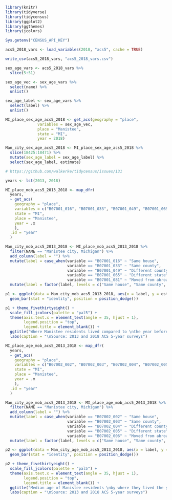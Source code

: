 
```r
library(knitr)
library(tidyverse)
library(tidycensus)
library(ggplot2)
library(ggthemes)
library(jcolors)

Sys.getenv("CENSUS_API_KEY")
```

```r
acs5_2018_vars <- load_variables(2018, "acs5", cache = TRUE)

write_csv(acs5_2018_vars, "acs5_2018_vars.csv")
```

```r
sex_age_vars <- acs5_2018_vars %>%
  slice(5:51)

sex_age_vec <- sex_age_vars %>%
  select(name) %>%
  unlist()

sex_age_label <- sex_age_vars %>%
  select(label) %>%
  unlist()
```

```r
MI_place_sex_age_acs5_2018 <- get_acs(geography = "place",
              variables = sex_age_vec,
              place = "Manistee",
              state = "MI",
              year = 2018)

Man_city_sex_age_acs5_2018 <- MI_place_sex_age_acs5_2018 %>%
  slice(18425:18471) %>%
  mutate(sex_age_label = sex_age_label) %>%
  select(sex_age_label, estimate)
```

```r
# https://github.com/walkerke/tidycensus/issues/131

years <- lst(2013, 2018)

MI_place_mob_acs5_2013_2018 <- map_dfr(
  years,
  ~ get_acs(
    geography = "place",
    variables = c("B07001_016", "B07001_033", "B07001_049", "B07001_065", "B07001_081"),
    state = "MI",
    place = "Manistee",
    year = .x
    ),
  .id = "year"
  )
```

```r
Man_city_mob_acs5_2013_2018 <- MI_place_mob_acs5_2013_2018 %>%
  filter(NAME == "Manistee city, Michigan") %>%
  add_column(label = "") %>%
  mutate(label = case_when(variable == "B07001_016" ~ "Same house",
                           variable == "B07001_033" ~ "Same county",
                           variable == "B07001_049" ~ "Different county",
                           variable == "B07001_065" ~ "Different state",
                           variable == "B07001_081" ~ "Moved from abroad")) %>%
  mutate(label = factor(label, levels = c("Same house", "Same county", "Different county", "Different state", "Moved from abroad")))
```

```r
p1 <- ggplot(data = Man_city_mob_acs5_2013_2018, aes(x = label, y = estimate, fill = year)) + 
  geom_bar(stat = "identity", position = position_dodge())
```

```r
p1 + theme_fivethirtyeight() +
  scale_fill_jcolors(palette = "pal5") +
  theme(axis.text.x = element_text(angle = 35, hjust = 1),
        legend.position = "top",
        legend.title = element_blank()) +
  ggtitle("Where Manistee residents lived compared to \nthe year before\n") +
  labs(caption = "\nSource: 2013 and 2018 ACS 5-year surveys")
```


```r
MI_place_age_mob_acs5_2013_2018 <- map_dfr(
  years,
  ~ get_acs(
    geography = "place",
    variables = c("B07002_002", "B07002_003", "B07002_004", "B07002_005", "B07002_006"),
    state = "MI",
    place = "Manistee",
    year = .x
    ),
  .id = "year"
  )
```

```r
Man_city_age_mob_acs5_2013_2018 <- MI_place_age_mob_acs5_2013_2018 %>%
  filter(NAME == "Manistee city, Michigan") %>%
  add_column(label = "") %>%
  mutate(label = case_when(variable == "B07002_002" ~ "Same house",
                           variable == "B07002_003" ~ "Same county",
                           variable == "B07002_004" ~ "Different county",
                           variable == "B07002_005" ~ "Different state",
                           variable == "B07002_006" ~ "Moved from abroad")) %>%
  mutate(label = factor(label, levels = c("Same house", "Same county", "Different county", "Different state", "Moved from abroad")))
```

```r
p2 <- ggplot(data = Man_city_age_mob_acs5_2013_2018, aes(x = label, y = estimate, fill = year)) + 
  geom_bar(stat = "identity", position = position_dodge())
```

```r
p2 + theme_fivethirtyeight() +
  scale_fill_jcolors(palette = "pal5") +
  theme(axis.text.x = element_text(angle = 35, hjust = 1),
        legend.position = "top",
        legend.title = element_blank()) +
  ggtitle("Median age of Manistee residents \nby where they lived the year before\n") +
  labs(caption = "\nSource: 2013 and 2018 ACS 5-year surveys")
```
